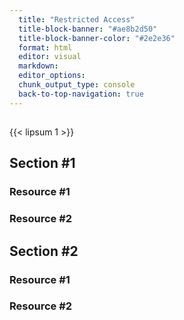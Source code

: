 ```yaml
---
  title: "Restricted Access"
  title-block-banner: "#ae8b2d50"
  title-block-banner-color: "#2e2e36"
  format: html
  editor: visual
  markdown: 
  editor_options: 
  chunk_output_type: console
  back-to-top-navigation: true
---
```


## 

{{< lipsum 1 >}}

## Section #1

### Resource #1

### Resource #2


## Section #2

### Resource #1

### Resource #2
